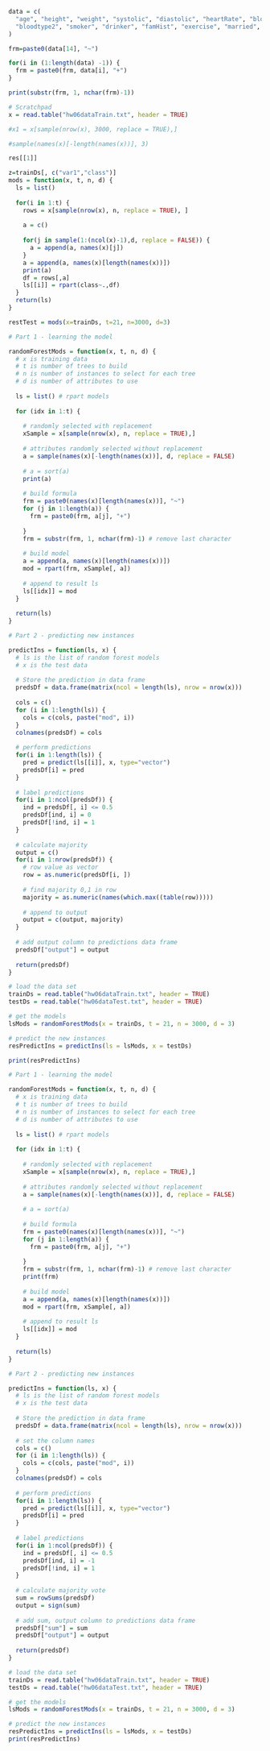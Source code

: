 ```r
data = c(
  "age", "height", "weight", "systolic", "diastolic", "heartRate", "bloodtype1", 
  "bloodtype2", "smoker", "drinker", "famHist", "exercise", "married", "disease"
)

frm=paste0(data[14], "~")

for(i in (1:length(data) -1)) {
  frm = paste0(frm, data[i], "+")
}

print(substr(frm, 1, nchar(frm)-1))
```

```r
# Scratchpad
x = read.table("hw06dataTrain.txt", header = TRUE)

#x1 = x[sample(nrow(x), 3000, replace = TRUE),]

#sample(names(x)[-length(names(x))], 3)

res[[1]]
```
```r

z=trainDs[, c("var1","class")]
mods = function(x, t, n, d) {
  ls = list()
  
  for(i in 1:t) {
    rows = x[sample(nrow(x), n, replace = TRUE), ]
    
    a = c()
    
    for(j in sample(1:(ncol(x)-1),d, replace = FALSE)) {
      a = append(a, names(x)[j])
    }
    a = append(a, names(x)[length(names(x))])
    print(a)
    df = rows[,a]
    ls[[i]] = rpart(class~.,df)
  }
  return(ls)
}

restTest = mods(x=trainDs, t=21, n=3000, d=3)
```



```r
# Part 1 - learning the model

randomForestMods = function(x, t, n, d) {
  # x is training data
  # t is number of trees to build
  # n is number of instances to select for each tree
  # d is number of attributes to use
  
  ls = list() # rpart models
  
  for (idx in 1:t) {
    
    # randomly selected with replacement
    xSample = x[sample(nrow(x), n, replace = TRUE),]
    
    # attributes randomly selected without replacement
    a = sample(names(x)[-length(names(x))], d, replace = FALSE)
    
    # a = sort(a)
    print(a)
    
    # build formula
    frm = paste0(names(x)[length(names(x))], "~")
    for (j in 1:length(a)) {
      frm = paste0(frm, a[j], "+")
    
    }
    frm = substr(frm, 1, nchar(frm)-1) # remove last character
    
    # build model
    a = append(a, names(x)[length(names(x))])
    mod = rpart(frm, xSample[, a])
    
    # append to result ls
    ls[[idx]] = mod 
  }
  
  return(ls)
}

# Part 2 - predicting new instances

predictIns = function(ls, x) {
  # ls is the list of random forest models
  # x is the test data
  
  # Store the prediction in data frame
  predsDf = data.frame(matrix(ncol = length(ls), nrow = nrow(x)))
  
  cols = c()
  for (i in 1:length(ls)) {
    cols = c(cols, paste("mod", i))
  }
  colnames(predsDf) = cols
  
  # perform predictions
  for(i in 1:length(ls)) {
    pred = predict(ls[[i]], x, type="vector")
    predsDf[i] = pred
  }
  
  # label predictions
  for(i in 1:ncol(predsDf)) {
    ind = predsDf[, i] <= 0.5
    predsDf[ind, i] = 0
    predsDf[!ind, i] = 1 
  }
  
  # calculate majority
  output = c()
  for(i in 1:nrow(predsDf)) {
    # row value as vector
    row = as.numeric(predsDf[i, ])
    
    # find majority 0,1 in row
    majority = as.numeric(names(which.max((table(row)))))
    
    # append to output
    output = c(output, majority)
  }
  
  # add output column to predictions data frame
  predsDf["output"] = output
  
  return(predsDf)
}

# load the data set
trainDs = read.table("hw06dataTrain.txt", header = TRUE)
testDs = read.table("hw06dataTest.txt", header = TRUE)

# get the models
lsMods = randomForestMods(x = trainDs, t = 21, n = 3000, d = 3)

# predict the new instances
resPredictIns = predictIns(ls = lsMods, x = testDs)

print(resPredictIns)
```

```r
# Part 1 - learning the model

randomForestMods = function(x, t, n, d) {
  # x is training data
  # t is number of trees to build
  # n is number of instances to select for each tree
  # d is number of attributes to use
  
  ls = list() # rpart models
  
  for (idx in 1:t) {
    
    # randomly selected with replacement
    xSample = x[sample(nrow(x), n, replace = TRUE),]
    
    # attributes randomly selected without replacement
    a = sample(names(x)[-length(names(x))], d, replace = FALSE)
    
    # a = sort(a)
    
    # build formula
    frm = paste0(names(x)[length(names(x))], "~")
    for (j in 1:length(a)) {
      frm = paste0(frm, a[j], "+")
    
    }
    frm = substr(frm, 1, nchar(frm)-1) # remove last character
    print(frm)
    
    # build model
    a = append(a, names(x)[length(names(x))])
    mod = rpart(frm, xSample[, a])
    
    # append to result ls
    ls[[idx]] = mod 
  }
  
  return(ls)
}

# Part 2 - predicting new instances

predictIns = function(ls, x) {
  # ls is the list of random forest models
  # x is the test data
  
  # Store the prediction in data frame
  predsDf = data.frame(matrix(ncol = length(ls), nrow = nrow(x)))
  
  # set the column names
  cols = c()
  for (i in 1:length(ls)) {
    cols = c(cols, paste("mod", i))
  }
  colnames(predsDf) = cols
  
  # perform predictions
  for(i in 1:length(ls)) {
    pred = predict(ls[[i]], x, type="vector")
    predsDf[i] = pred
  }
  
  # label predictions
  for(i in 1:ncol(predsDf)) {
    ind = predsDf[, i] <= 0.5
    predsDf[ind, i] = -1
    predsDf[!ind, i] = 1 
  }
  
  # calculate majority vote
  sum = rowSums(predsDf)
  output = sign(sum)
  
  # add sum, output column to predictions data frame
  predsDf["sum"] = sum
  predsDf["output"] = output
  
  return(predsDf)
}

# load the data set
trainDs = read.table("hw06dataTrain.txt", header = TRUE)
testDs = read.table("hw06dataTest.txt", header = TRUE)

# get the models
lsMods = randomForestMods(x = trainDs, t = 21, n = 3000, d = 3)

# predict the new instances
resPredictIns = predictIns(ls = lsMods, x = testDs)
print(resPredictIns)
```



